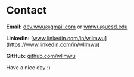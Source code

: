 
<Banner>

# Contact

</Banner>

**Email:** [dev.wwu@gmail.com](mailto:dev.wwu@gmail.com) or
[wmwu@ucsd.edu](mailto:wmwu@ucsd.edu)

**LinkedIn:** [www.linkedin.com/in/wllmwu](https://www.linkedin.com/in/wllmwu)

**GitHub:** [github.com/wllmwu](https://github.com/wllmwu)

Have a nice day :)
